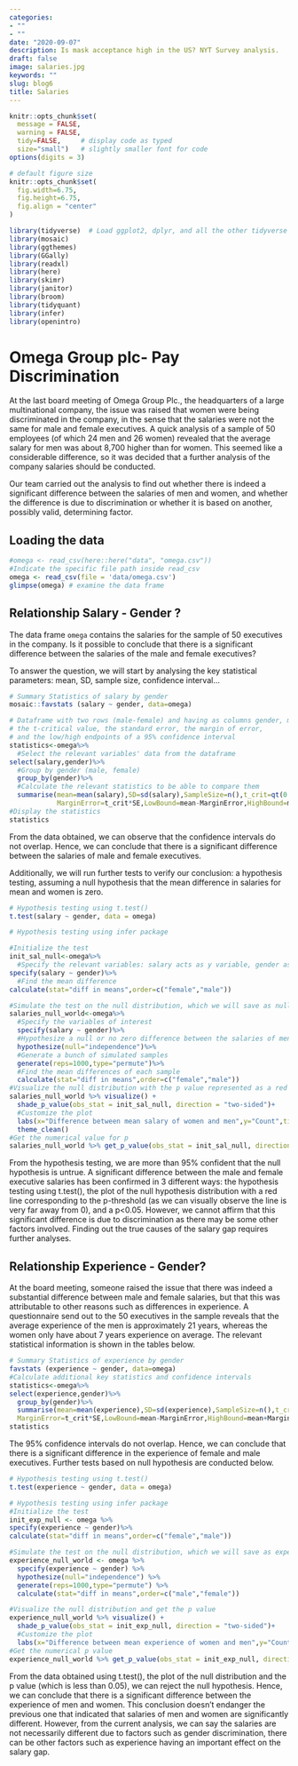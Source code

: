 ```yaml
---
categories:
- ""
- ""
date: "2020-09-07"
description: Is mask acceptance high in the US? NYT Survey analysis.
draft: false
image: salaries.jpg
keywords: ""
slug: blog6
title: Salaries
---
```



```r
knitr::opts_chunk$set(
  message = FALSE, 
  warning = FALSE, 
  tidy=FALSE,     # display code as typed
  size="small")   # slightly smaller font for code
options(digits = 3)

# default figure size
knitr::opts_chunk$set(
  fig.width=6.75, 
  fig.height=6.75,
  fig.align = "center"
)
```


```r
library(tidyverse)  # Load ggplot2, dplyr, and all the other tidyverse packages
library(mosaic)
library(ggthemes)
library(GGally)
library(readxl)
library(here)
library(skimr)
library(janitor)
library(broom)
library(tidyquant)
library(infer)
library(openintro)
```


# Omega Group plc- Pay Discrimination

At the last board meeting of Omega Group Plc., the headquarters of a large multinational company, the issue was raised that women were being discriminated in the company, in the sense that the salaries were not the same for male and female executives. A quick analysis of a sample of 50 employees (of which 24 men and 26 women) revealed that the average salary for men was about 8,700 higher than for women. This seemed like a considerable difference, so it was decided that a further analysis of the company salaries should be conducted. 

Our team carried out the analysis to find out whether there is indeed a significant difference between the salaries of men and women, and whether the difference is due to discrimination or whether it is based on another, possibly valid, determining factor. 

## Loading the data

```r
#omega <- read_csv(here::here("data", "omega.csv"))
#Indicate the specific file path inside read_csv
omega <- read_csv(file = 'data/omega.csv')
glimpse(omega) # examine the data frame
```

## Relationship Salary - Gender ?

The data frame `omega` contains the salaries for the sample of 50 executives in the company. Is it possible to conclude that  there is a significant difference between the salaries of the male and female executives?

To answer the question, we will start by analysing the key statistical parameters: mean, SD, sample size, confidence interval... 

```r
# Summary Statistics of salary by gender
mosaic::favstats (salary ~ gender, data=omega)

# Dataframe with two rows (male-female) and having as columns gender, mean, SD, sample size, 
# the t-critical value, the standard error, the margin of error, 
# and the low/high endpoints of a 95% confidence interval
statistics<-omega%>%
  #Select the relevant variables' data from the dataframe
select(salary,gender)%>%
  #Group by gender (male, female)
  group_by(gender)%>%
  #Calculate the relevant statistics to be able to compare them
  summarise(mean=mean(salary),SD=sd(salary),SampleSize=n(),t_crit=qt(0.975,SampleSize-1),SE=SD/sqrt(SampleSize),
            MarginError=t_crit*SE,LowBound=mean-MarginError,HighBound=mean+MarginError)
#Display the statistics
statistics

```

From the data obtained, we can observe that the confidence intervals do not overlap. Hence, we can conclude that there is a significant difference between the salaries of male and female executives. 

Additionally, we will run further tests to verify our conclusion: a hypothesis testing, assuming a null hypothesis that the mean difference in salaries for mean and women is zero. 

```r
# Hypothesis testing using t.test() 
t.test(salary ~ gender, data = omega)

# Hypothesis testing using infer package

#Initialize the test
init_sal_null<-omega%>%
  #Specify the relevant variables: salary acts as y variable, gender as x variable
specify(salary ~ gender)%>%
  #Find the mean difference
calculate(stat="diff in means",order=c("female","male")) 

#Simulate the test on the null distribution, which we will save as null
salaries_null_world<-omega%>%
  #Specify the variables of interest
  specify(salary ~ gender)%>%
  #Hypothesize a null or no zero difference between the salaries of men and women
  hypothesize(null="independence")%>%
  #Generate a bunch of simulated samples
  generate(reps=1000,type="permute")%>%
  #Find the mean differences of each sample
  calculate(stat="diff in means",order=c("female","male"))
#Visualize the null distribution with the p value represented as a red line
salaries_null_world %>% visualize() +
  shade_p_value(obs_stat = init_sal_null, direction = "two-sided")+
  #Customize the plot
  labs(x="Difference between mean salary of women and men",y="Count",title="Is there a significant difference between men and women's salaries?",subtitle="Null hypothesis distribution and p-value")+
  theme_clean()
#Get the numerical value for p
salaries_null_world %>% get_p_value(obs_stat = init_sal_null, direction = "two-sided")
```
From the hypothesis testing, we are more than 95% confident that the null hypothesis is untrue. A significant difference between the male and female executive salaries has been confirmed in 3 different ways: the hypothesis testing using t.test(), the plot of the null hypothesis distribution with a red line corresponding to the p-threshold (as we can visually observe the line is very far away from 0), and a p<0.05. However, we cannot affirm that this significant difference is due to discrimination as there may be some other factors involved. Finding out the true causes of the salary gap requires further analyses.

## Relationship Experience - Gender?

At the board meeting, someone raised the issue that there was indeed a substantial difference between male and female salaries, but that this was attributable to other reasons such as differences in experience. A questionnaire send out to the 50 executives in the sample reveals that the average experience of the men is approximately 21 years, whereas the women only have about 7 years experience on average. 
The relevant statistical information is shown in the tables below.

```r
# Summary Statistics of experience by gender
favstats (experience ~ gender, data=omega)
#Calculate additional key statistics and confidence intervals
statistics<-omega%>%
select(experience,gender)%>%
  group_by(gender)%>%
  summarise(mean=mean(experience),SD=sd(experience),SampleSize=n(),t_crit=qt(0.975,SampleSize-1),SE=SD/sqrt(SampleSize),
  MarginError=t_crit*SE,LowBound=mean-MarginError,HighBound=mean+MarginError)
statistics
```

The 95% confidence intervals do not overlap. Hence, we can conclude that there is a significant difference in the experience of female and male executives.
Further tests based on null hypothesis are conducted below.  

```r
# Hypothesis testing using t.test() 
t.test(experience ~ gender, data = omega)

# Hypothesis testing using infer package
#Initialize the test
init_exp_null <- omega %>%
specify(experience ~ gender)%>%
calculate(stat="diff in means",order=c("female","male")) 

#Simulate the test on the null distribution, which we will save as experience_null_world
experience_null_world <- omega %>%
  specify(experience ~ gender) %>%
  hypothesize(null="independence") %>%
  generate(reps=1000,type="permute") %>%
  calculate(stat="diff in means",order=c("male","female"))

#Visualize the null distribution and get the p value
experience_null_world %>% visualize() +
  shade_p_value(obs_stat = init_exp_null, direction = "two-sided")+
  #Customize the plot
  labs(x="Difference between mean experience of women and men",y="Count",title="Is there a significant difference between men and women's experience?",subtitle="Null hypothesis distribution and p-value")+theme_clean()
#Get the numerical p value
experience_null_world %>% get_p_value(obs_stat = init_exp_null, direction = "two_sided")
```
From the data obtained using t.test(), the plot of the null distribution and the p value (which is less than 0.05), we can reject the null hypothesis. Hence, we can conclude that there is a significant difference between the experience of men and women. This conclusion doesn't endanger the previous one that indicated that salaries of men and women are significantly different. However, from the current analysis, we can say the salaries are not necessarily different due to factors such as gender discrimination, there can be other factors such as experience having an important effect on the salary gap. 




